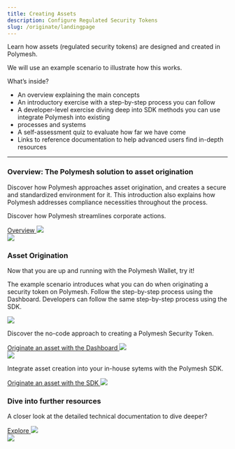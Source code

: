 ```yaml
---
title: Creating Assets
description: Configure Regulated Security Tokens
slug: /originate/landingpage
---
```



Learn how assets (regulated security tokens) are designed and created in Polymesh.

We will use an example scenario to illustrate how this works. 

What’s inside?
* An overview explaining the main concepts 
* An introductory exercise with a step-by-step process you can follow
* A developer-level exercise diving deep into SDK methods you can use integrate Polymesh into existing 
* processes and systems
* A self-assessment quiz to evaluate how far we have come
* Links to reference documentation to help advanced users find in-depth resources


***

<div class="box-overview-card">
	<div class="content-left">
		<h3>Overview: The Polymesh solution to asset origination</h3>
		<p>Discover how Polymesh approaches asset origination, and creates a secure and standardized environment for it. This introduction also explains how Polymesh addresses compliance necessities throughout the process.</p>
		<p>Discover how Polymesh streamlines corporate actions.</p>
		<a class="action-link" href="/originate/introduction">
			Overview
			<img src="/icon-arrow-right.svg"/>
		</a>
	</div>
	<div class="image-right">
		<img src="/illu-p-screen.svg"/>
	</div>
</div>
<h3>Asset Origination</h3>
Now that you are up and running with the Polymesh Wallet, try it!

The example scenario introduces what you can do when originating a security token on Polymesh. Follow the step-by-step process using the Dashboard. Developers can follow the same step-by-step process using the SDK.

<div class="box-action-cards">
	<div class="content-wrapper">
		<div class="action-card">
			<img class="action-icon" src="/tmpAssets/briefcase-01.svg"/>
			<p>Discover the no-code approach to creating a Polymesh Security Token.</p>
			<a class="action-link" href="/originate/originate-dashboard">
				Originate an asset with the Dashboard
				<img src="/icon-arrow-right.svg"/>
			</a>
		</div>
		<div class="action-card">
			<img class="action-icon" src="/tmpAssets/brackets-01.svg"/>
			<p>Integrate asset creation into your in-house sytems with the Polymesh SDK.</p>
			<a class="action-link" href="/originate/originate-sdk">
				Originate an asset with the SDK
				<img src="/icon-arrow-right.svg"/>
			</a>
		</div>
	</div>
</div>

<div class="box-overview-card">
	<div class="content-left">
		<h3>Dive into further resources</h3>
		<p>A closer look at the detailed technical documentation to dive deeper?</p>
		<a class="action-link" href="#">
			Explore
			<img src="/icon-arrow-right.svg"/>
		</a>
	</div>
	<div class="image-right">
		<img src="/illu-p-code.svg"/>
	</div>
</div>
